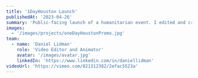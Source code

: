 ---
title: '1DayHouston Launch'
publishedAt: '2023-04-26'
summary: 'Public-facing launch of a humanitarian event. I edited and created the motion graphics for this, including the outlined characters comped into the scenes'
images:
  - '/images/projects/oneDayHoustonPromo.jpg'
team:
  - name: 'Daniel Lidman'
    role: 'Video Editor and Animator'
    avatar: '/images/avatar.jpg'
    linkedIn: 'https://www.linkedin.com/in/daniellidman'
videoUrl: 'https://vimeo.com/821312382/2efac5523a'
---
